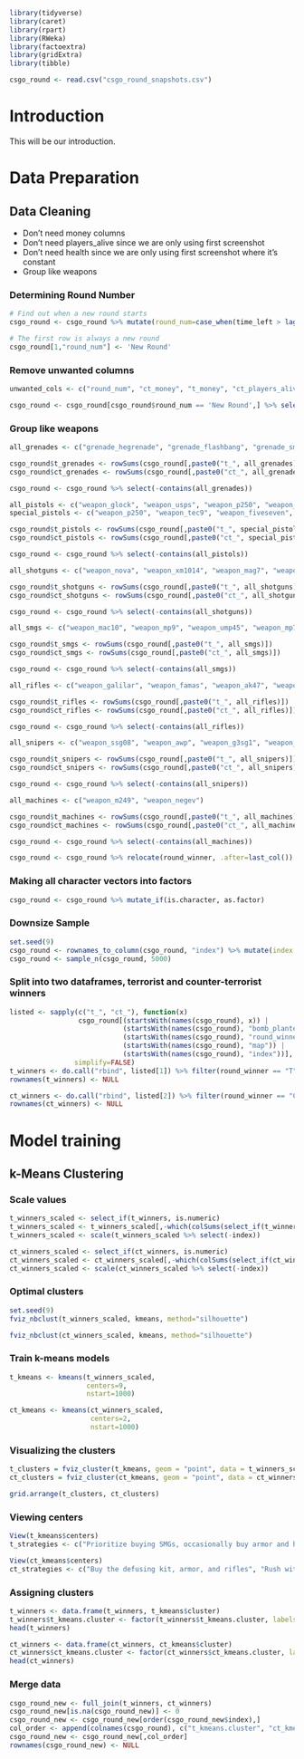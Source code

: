 ```r
library(tidyverse)
library(caret)
library(rpart)
library(RWeka)
library(factoextra)
library(gridExtra)
library(tibble)
```

```r
csgo_round <- read.csv("csgo_round_snapshots.csv")
```

# Introduction

This will be our introduction.

# Data Preparation

## Data Cleaning

- Don't need money columns
- Don't need players_alive since we are only using first screenshot
- Don't need health since we are only using first screenshot where it's constant
- Group like weapons

### Determining Round Number

```r
# Find out when a new round starts
csgo_round <- csgo_round %>% mutate(round_num=case_when(time_left > lag(time_left, 1) & (time_left - lag(time_left) > 5.0) ~ 'New Round', TRUE ~ "Same Round")) %>% relocate(round_num, .before=time_left)

# The first row is always a new round
csgo_round[1,"round_num"] <- 'New Round'
```

### Remove unwanted columns

```r
unwanted_cols <- c("round_num", "ct_money", "t_money", "ct_players_alive", "t_players_alive", "time_left", "ct_health", "t_health", "ct_score", "t_score")

csgo_round <- csgo_round[csgo_round$round_num == 'New Round',] %>% select(!all_of(unwanted_cols))
```

### Group like weapons

```r
all_grenades <- c("grenade_hegrenade", "grenade_flashbang", "grenade_smokegrenade", "grenade_incendiarygrenade", "grenade_molotovgrenade", "grenade_decoygrenade")

csgo_round$t_grenades <- rowSums(csgo_round[,paste0("t_", all_grenades)])
csgo_round$ct_grenades <- rowSums(csgo_round[,paste0("ct_", all_grenades)])

csgo_round <- csgo_round %>% select(-contains(all_grenades))

all_pistols <- c("weapon_glock", "weapon_usps", "weapon_p250", "weapon_tec9", "weapon_p2000", "weapon_fiveseven", "weapon_cz75auto", "weapon_deagle", "weapon_r8revolver", "weapon_elite")
special_pistols <- c("weapon_p250", "weapon_tec9", "weapon_fiveseven", "weapon_cz75auto", "weapon_deagle", "weapon_r8revolver", "weapon_elite")

csgo_round$t_pistols <- rowSums(csgo_round[,paste0("t_", special_pistols)])
csgo_round$ct_pistols <- rowSums(csgo_round[,paste0("ct_", special_pistols)])

csgo_round <- csgo_round %>% select(-contains(all_pistols))

all_shotguns <- c("weapon_nova", "weapon_xm1014", "weapon_mag7", "weapon_sawedoff")

csgo_round$t_shotguns <- rowSums(csgo_round[,paste0("t_", all_shotguns)])
csgo_round$ct_shotguns <- rowSums(csgo_round[,paste0("ct_", all_shotguns)])

csgo_round <- csgo_round %>% select(-contains(all_shotguns))

all_smgs <- c("weapon_mac10", "weapon_mp9", "weapon_ump45", "weapon_mp7", "weapon_bizon", "weapon_p90", "weapon_mp5sd")

csgo_round$t_smgs <- rowSums(csgo_round[,paste0("t_", all_smgs)])
csgo_round$ct_smgs <- rowSums(csgo_round[,paste0("ct_", all_smgs)])

csgo_round <- csgo_round %>% select(-contains(all_smgs))

all_rifles <- c("weapon_galilar", "weapon_famas", "weapon_ak47", "weapon_m4a4", "weapon_m4a1s", "weapon_sg553", "weapon_aug")

csgo_round$t_rifles <- rowSums(csgo_round[,paste0("t_", all_rifles)])
csgo_round$ct_rifles <- rowSums(csgo_round[,paste0("ct_", all_rifles)])

csgo_round <- csgo_round %>% select(-contains(all_rifles))

all_snipers <- c("weapon_ssg08", "weapon_awp", "weapon_g3sg1", "weapon_scar20")

csgo_round$t_snipers <- rowSums(csgo_round[,paste0("t_", all_snipers)])
csgo_round$ct_snipers <- rowSums(csgo_round[,paste0("ct_", all_snipers)])

csgo_round <- csgo_round %>% select(-contains(all_snipers))

all_machines <- c("weapon_m249", "weapon_negev")

csgo_round$t_machines <- rowSums(csgo_round[,paste0("t_", all_machines)])
csgo_round$ct_machines <- rowSums(csgo_round[,paste0("ct_", all_machines)])

csgo_round <- csgo_round %>% select(-contains(all_machines))

csgo_round <- csgo_round %>% relocate(round_winner, .after=last_col())
```

### Making all character vectors into factors

```r
csgo_round <- csgo_round %>% mutate_if(is.character, as.factor)
```

### Downsize Sample

```r
set.seed(9)
csgo_round <- rownames_to_column(csgo_round, "index") %>% mutate(index = as.numeric(index))
csgo_round <- sample_n(csgo_round, 5000)
```

### Split into two dataframes, terrorist and counter-terrorist winners

```r
listed <- sapply(c("t_", "ct_"), function(x)
                 csgo_round[(startsWith(names(csgo_round), x)) |
                            (startsWith(names(csgo_round), "bomb_planted")) |
                            (startsWith(names(csgo_round), "round_winner")) |
                            (startsWith(names(csgo_round), "map")) |
                            (startsWith(names(csgo_round), "index"))],
                simplify=FALSE)
t_winners <- do.call("rbind", listed[1]) %>% filter(round_winner == "T")
rownames(t_winners) <- NULL

ct_winners <- do.call("rbind", listed[2]) %>% filter(round_winner == "CT")
rownames(ct_winners) <- NULL
```

# Model training

## k-Means Clustering

### Scale values

```r
t_winners_scaled <- select_if(t_winners, is.numeric)
t_winners_scaled <- t_winners_scaled[,-which(colSums(select_if(t_winners_scaled, is.numeric)) == 0)]
t_winners_scaled <- scale(t_winners_scaled %>% select(-index))

ct_winners_scaled <- select_if(ct_winners, is.numeric)
ct_winners_scaled <- ct_winners_scaled[,-which(colSums(select_if(ct_winners_scaled, is.numeric)) == 0)]
ct_winners_scaled <- scale(ct_winners_scaled %>% select(-index))
```

### Optimal clusters

```r
set.seed(9)
fviz_nbclust(t_winners_scaled, kmeans, method="silhouette")

fviz_nbclust(ct_winners_scaled, kmeans, method="silhouette")
```

### Train k-means models

```r
t_kmeans <- kmeans(t_winners_scaled,
                   centers=9,
                   nstart=1000)

ct_kmeans <- kmeans(ct_winners_scaled,
                    centers=2,
                    nstart=1000)
```

### Visualizing the clusters

```r
t_clusters = fviz_cluster(t_kmeans, geom = "point", data = t_winners_scaled) + ggtitle("Terrorist Clusters")
ct_clusters = fviz_cluster(ct_kmeans, geom = "point", data = ct_winners_scaled) + ggtitle("Counter-Terrorist Clusters")

grid.arrange(t_clusters, ct_clusters)
```

### Viewing centers

```r
View(t_kmeans$centers)
t_strategies <- c("Prioritize buying SMGs, occasionally buy armor and helmets", "Highly prioritize shotguns over anything else", "Camp with rifles and lots of armor and helmet", "Prioritize rifles over other weapons", "Prioritize snipers over other weapons", "N/A", "Rush other side with grenades, pistols, and lots of armor", "Camp with snipers", "Prioritize pistols over anything else")

View(ct_kmeans$centers)
ct_strategies <- c("Buy the defusing kit, armor, and rifles", "Rush with shotguns")
```

### Assigning clusters

```r
t_winners <- data.frame(t_winners, t_kmeans$cluster)
t_winners$t_kmeans.cluster <- factor(t_winners$t_kmeans.cluster, labels=t_strategies)
head(t_winners)

ct_winners <- data.frame(ct_winners, ct_kmeans$cluster)
ct_winners$ct_kmeans.cluster <- factor(ct_winners$ct_kmeans.cluster, labels=ct_strategies)
head(ct_winners)
```

### Merge data

```r
csgo_round_new <- full_join(t_winners, ct_winners)
csgo_round_new[is.na(csgo_round_new)] <- 0
csgo_round_new <- csgo_round_new[order(csgo_round_new$index),]
col_order <- append(colnames(csgo_round), c("t_kmeans.cluster", "ct_kmeans.cluster"))
csgo_round_new <- csgo_round_new[,col_order]
rownames(csgo_round_new) <- NULL
```
